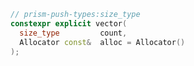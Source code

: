 ```cpp
// prism-push-types:size_type
constexpr explicit vector(
  size_type         count,
  Allocator const&  alloc = Allocator()
);
```